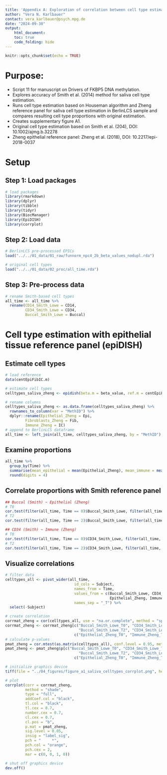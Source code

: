 ```yaml
---
title: 'Appendix A: Exploration of correlation between cell type estimations'
author: "Vera N. Karlbauer"
contact: vera_karlbauer@psych.mpg.de
date: "2024-09-30"
output:
    html_document:
    toc: true
    code_folding: hide
---
```


```r
knitr::opts_chunk$set(echo = TRUE)
```


# Purpose:
- Script 11 for manuscript on Drivers of FKBP5 DNA methylation.
- Explores accuracy of Smith et al. (2014) method for saliva cell type estimation.  
- Runs cell type estimation based on Houseman algorithm and Zheng reference panel for saliva cell type estimation in BerlinLCS sample and compares resulting cell type proportions with original estimation.   
- Creates supplementary figure A1.
- Original cell type estimation based on Smith et al. (204), DOI: 10.1002/ajmg.b.32278 
- Zheng epithelial reference panel: Zheng et al. (2018), DOI: 10.2217/epi-2018-0037

# Setup

## Step 1: Load packages

```r
# load packages
library(rmarkdown)
library(dplyr)
library(tibble)
library(tidyr)
library(BiocManager)
library(EpiDISH)
library(corrplot)

```


## Step 2: Load data
```r
# BerlinLCS pre-processed EPICs
load("../../01_data/01_raw/funnorm_npc4_2b_beta_values_nodupl.rda")

# original cell types
load("../../01_data/02_proc/all_time.rda")

```

## Step 3: Pre-process data

```r
# rename Smith-based cell types
all_time <- all_time %>%
  rename(CD14_Smith_Lowe = CD14,
         CD34_Smith_Lowe = CD34,
         Buccal_Smith_Lowe = Buccal)
```

# Cell type estimation with epithelial tissue reference panel (epiDISH)

## Estimate cell types

```r
# load reference
data(centEpiFibIC.m)

# estimate cell types
celltypes_saliva_zheng <- epidish(beta.m = beta_value, ref.m = centEpiFibIC.m, method = "RPC")$estF

# rename columns
celltypes_saliva_zheng <- as.data.frame(celltypes_saliva_zheng) %>%
  rownames_to_column(var = "MethID") %>%
  dplyr::rename(Epithelial_Zheng = Epi,
         Fibroblasts_Zheng = Fib,
         Immune_Zheng = IC)
# append to BerlinLCS dataframe
all_time <- left_join(all_time, celltypes_saliva_zheng, by = "MethID")

```

## Examine proportions

```r
all_time %>%
  group_by(Time) %>%
  summarise(mean_epithelial = mean(Epithelial_Zheng), mean_immune = mean(Immune_Zheng), mean_fibroblasts = mean(Fibroblasts_Zheng)) %>%
  round(digits = 4)

```

## Correlate proportions with Smith reference panel

```r
## Buccal (Smith) ~ Epithelial (Zheng)
# T0
cor.test(filter(all_time, Time == 0)$Buccal_Smith_Lowe, filter(all_time, Time == 0)$Epithelial_Zheng, method = "spearman")
# T2
cor.test(filter(all_time, Time == 2)$Buccal_Smith_Lowe, filter(all_time, Time == 2)$Epithelial_Zheng, method = "spearman")

## CD34 (Smith) ~ Immune (Zheng)
# T0
cor.test(filter(all_time, Time == 0)$CD34_Smith_Lowe, filter(all_time, Time == 0)$Immune_Zheng, method = "spearman")
# T2
cor.test(filter(all_time, Time == 2)$CD34_Smith_Lowe, filter(all_time, Time == 2)$Immune_Zheng, method = "spearman")

```

## Visualize correlations

```r
# filter data
celltypes_all <- pivot_wider(all_time,
                               id_cols = Subject,
                               names_from = Time,
                               values_from = c(Buccal_Smith_Lowe, CD34_Smith_Lowe,
                                               Epithelial_Zheng, Immune_Zheng),
                               names_sep = "_T") %>%
  select(-Subject)

# create correlation 
corrmat_zheng = cor(celltypes_all, use = "na.or.complete", method = "spearman")
corrmat_zheng <- corrmat_zheng[c("Buccal_Smith_Lowe_T0", "CD34_Smith_Lowe_T0", 
                                 "Buccal_Smith_Lowe_T2", "CD34_Smith_Lowe_T2"), 
                               c("Epithelial_Zheng_T0", "Immune_Zheng_T0", "Epithelial_Zheng_T2", "Immune_Zheng_T2")]
# calculate p-values
pmat_zheng = cor.mtest(as.matrix(celltypes_all), conf.level = 0.95, method = "spearman", alternative = "two.sided")
pmat_zheng <- pmat_zheng$p[c("Buccal_Smith_Lowe_T0", "CD34_Smith_Lowe_T0", 
                                 "Buccal_Smith_Lowe_T2", "CD34_Smith_Lowe_T2"), 
                               c("Epithelial_Zheng_T0", "Immune_Zheng_T0", "Epithelial_Zheng_T2", "Immune_Zheng_T2")]

# initialize graphics device
tiff(file = "../04_figures/figure_a1_saliva_celltypes_corrplot.png", height = 7, width = 7, units = 'in', res = 700)

# plot
corrplot(corr = corrmat_zheng,
         method = "shade",
         type = "full",
         addCoef.col = "black",
         tl.col = "black",
         tl.cex = 0.7,
         number.cex = 0.7,
         cl.cex = 0.7,
         cl.pos = "b",
         p.mat = pmat_zheng,
         sig.level = 0.05,
         insig = "label_sig",
         pch = "     *",
         pch.col = "orange",
         pch.cex = 2,
         mar = c(0, 0, 1, 0))

# shut off graphics device
dev.off()

```

